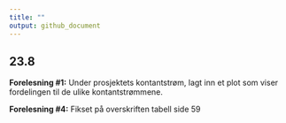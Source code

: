 ```yaml
---
title: ""
output: github_document
---
```


## 23.8 

**Forelesning #1:** Under prosjektets kontantstrøm, lagt inn et plot som viser fordelingen til de ulike kontantstrømmene.

**Forelesning #4:** Fikset på overskriften tabell side 59

